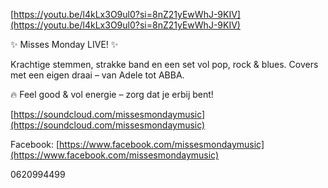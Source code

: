 
[https://youtu.be/l4kLx3O9ul0?si=8nZ21yEwWhJ-9KIV](https://youtu.be/l4kLx3O9ul0?si=8nZ21yEwWhJ-9KIV)


✨ Misses Monday LIVE! ✨

Krachtige stemmen, strakke band en een set vol pop, rock & blues. Covers met een eigen draai – van Adele tot ABBA.

🔥 Feel good & vol energie – zorg dat je erbij bent!

[https://soundcloud.com/missesmondaymusic](https://soundcloud.com/missesmondaymusic)

Facebook: [https://www.facebook.com/missesmondaymusic](https://www.facebook.com/missesmondaymusic)

0620994499
